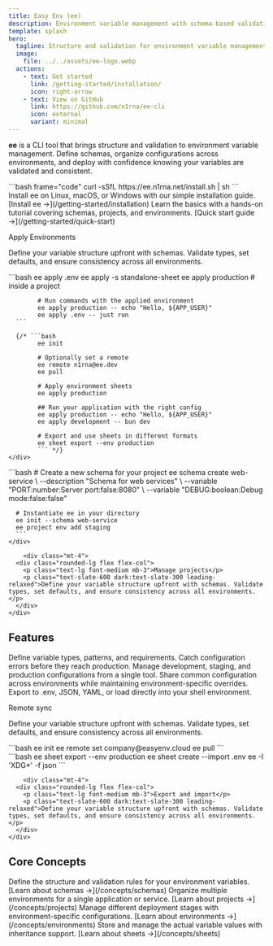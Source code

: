 ```yaml
---
title: Easy Env (ee)
description: Environment variable management with schema-based validation and multi-stage deployment support
template: splash
hero:
  tagline: Structure and validation for environment variable management
  image:
    file: ../../assets/ee-logo.webp
  actions:
    - text: Get started
      link: /getting-started/installation/
      icon: right-arrow
    - text: View on GitHub
      link: https://github.com/n1rna/ee-cli
      icon: external
      variant: minimal
---
```




**ee** is a CLI tool that brings structure and validation to environment variable management. Define schemas, organize configurations across environments, and deploy with confidence knowing your variables are validated and consistent.
<div class="flex flex-col items-center pt-6 pb-8">
  ```bash frame="code"
  curl -sSfL https://ee.n1rna.net/install.sh | sh
  ```
</div>

<CardGrid>
	<Card title="Installation" icon="add-document">
		Install ee on Linux, macOS, or Windows with our simple installation guide.
		[Install ee →](/getting-started/installation)
	</Card>
	<Card title="Quick Start" icon="rocket">
		Learn the basics with a hands-on tutorial covering schemas, projects, and environments.
		[Quick start guide →](/getting-started/quick-start)
	</Card>
</CardGrid>


<div class="space-y-16 my-12">
  <div class="grid grid-cols-1 lg:grid-cols-2 gap-8 items-start">
		<div class="mt-4">
      <div class="rounded-lg flex flex-col">
        <p class="text-lg font-medium mb-3">Apply Environments</p>
        <p class="text-slate-600 dark:text-slate-300 leading-relaxed">Define your variable structure upfront with schemas. Validate types, set defaults, and ensure consistency across all environments.</p>
      </div>
    </div>
		<div class="m-auto w-full">
			```bash
			ee apply .env
			ee apply -s standalone-sheet
      ee apply production # inside a project

			# Run commands with the applied environment
			ee apply production -- echo "Hello, ${APP_USER}"
			ee apply .env -- just run
      ```

      {/* ```bash
			ee init

			# Optionally set a remote
			ee remote n1rna@ee.dev
			ee pull

			# Apply environment sheets
			ee apply production

			## Run your application with the right config
			ee apply production -- echo "Hello, ${APP_USER}"
			ee apply development -- bun dev

			# Export and use sheets in different formats
			ee sheet export --env production
			``` */}
    </div>

  </div>
  <div class="grid grid-cols-1 lg:grid-cols-2 gap-8 items-start">
			<div class="m-auto w-full">
      ```bash
      # Create a new schema for your project
      ee schema create web-service \
        --description "Schema for web services" \
        --variable "PORT:number:Server port:false:8080" \
        --variable "DEBUG:boolean:Debug mode:false:false"

      # Instantiate ee in your directory
      ee init --schema web-service
      ee project env add staging
      ```
    </div>

		<div class="mt-4">
      <div class="rounded-lg flex flex-col">
        <p class="text-lg font-medium mb-3">Manage projects</p>
        <p class="text-slate-600 dark:text-slate-300 leading-relaxed">Define your variable structure upfront with schemas. Validate types, set defaults, and ensure consistency across all environments.</p>
      </div>
    </div>

  </div>
</div>

## Features

<CardGrid>
	<Card title="Schema Validation" icon="approve-check">
		Define variable types, patterns, and requirements. Catch configuration errors before they reach production.
	</Card>
	<Card title="Multi-Environment Support" icon="setting">
		Manage development, staging, and production configurations from a single tool.
	</Card>
	<Card title="Variable Inheritance" icon="puzzle">
		Share common configuration across environments while maintaining environment-specific overrides.
	</Card>
	<Card title="Multiple Export Formats" icon="document">
		Export to .env, JSON, YAML, or load directly into your shell environment.
	</Card>
</CardGrid>

<div class="space-y-16 my-12">
  <div class="grid grid-cols-1 lg:grid-cols-2 gap-8 items-start">
		<div class="mt-4">
      <div class="rounded-lg flex flex-col">
        <p class="text-lg font-medium mb-3">Remote sync</p>
        <p class="text-slate-600 dark:text-slate-300 leading-relaxed">Define your variable structure upfront with schemas. Validate types, set defaults, and ensure consistency across all environments.</p>
      </div>
    </div>
		<div class="m-auto w-full">
			```bash
			ee init
			ee remote set company@easyenv.cloud
			ee pull
      ```
    </div>

  </div>
  <div class="grid grid-cols-1 lg:grid-cols-2 gap-8 items-start">
			<div class="m-auto w-full">
```bash
ee sheet export --env production
ee sheet create --import .env
ee -I 'XDG*' -f json
```
    </div>

		<div class="mt-4">
      <div class="rounded-lg flex flex-col">
        <p class="text-lg font-medium mb-3">Export and import</p>
        <p class="text-slate-600 dark:text-slate-300 leading-relaxed">Define your variable structure upfront with schemas. Validate types, set defaults, and ensure consistency across all environments.</p>
      </div>
    </div>

  </div>
</div>

## Core Concepts

<CardGrid>
	<Card title="Schemas" icon="starship">
		Define the structure and validation rules for your environment variables.
		[Learn about schemas →](/concepts/schemas)
	</Card>
	<Card title="Projects" icon="rocket">
		Organize multiple environments for a single application or service.
		[Learn about projects →](/concepts/projects)
	</Card>
	<Card title="Environments" icon="moon">
		Manage different deployment stages with environment-specific configurations.
		[Learn about environments →](/concepts/environments)
	</Card>
	<Card title="Configuration Sheets" icon="document">
		Store and manage the actual variable values with inheritance support.
		[Learn about sheets →](/concepts/sheets)
	</Card>
</CardGrid>
